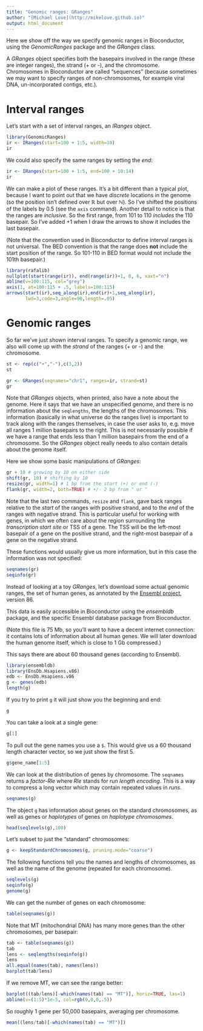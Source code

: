 ```yaml
---
title: "Genomic ranges: GRanges"
author: "[Michael Love](http://mikelove.github.io)"
output: html_document
---
```


Here we show off the way we specify genomic ranges in Bioconductor,
using the *GenomicRanges* package and the *GRanges* class.

A *GRanges* object specifies both the basepairs involved in the range
(these are integer ranges), the strand (+ or -), and the
chromosome. Chromosomes in Bioconductor are called "sequences"
(because sometimes we may want to specify ranges of non-chromosomes,
for example viral DNA, un-incorporated contigs, etc.).

# Interval ranges

Let's start with a set of interval ranges, an *IRanges* object.

```r
library(GenomicRanges)
ir <- IRanges(start=100 + 1:5, width=10)
ir
```

We could also specify the same ranges by setting the *end*:

```r
ir <- IRanges(start=100 + 1:5, end=100 + 10:14)
ir
```

We can make a plot of these ranges. It's a bit different than a
typical plot, because I want to point out that we have *discrete*
locations in the genome (so the position isn't defined over 
$\mathbb{R}$ but over $\mathbb{N}$). So I've shifted the positions of
the labels by 0.5 (see the `axis` command). Another detail to notice
is that the ranges are *inclusive*. So the first range, from 101 to
110 *includes* the 110 basepair. So I've added +1 when I draw the
arrows to show it includes the last basepair.

(Note that the convention used in Bioconductor to define interval
ranges is not universal. The BED convention is that the range does
**not** include the start position of the range. So 101-110 in BED
format would not include the 101th basepair.)

```r
library(rafalib)
nullplot(start(range(ir)), end(range(ir))+1, 0, 6, xaxt="n")
abline(v=100:115, col="grey")
axis(1, at=100:115 + .5, labels=100:115) 
arrows(start(ir),seq_along(ir),end(ir)+1,seq_along(ir),
       lwd=3,code=3,angle=90,length=.05)
```

# Genomic ranges

So far we've just shown interval ranges. To specify a genomic range,
we also will come up with the *strand* of the ranges (+ or -) and the
chromosome. 

```r
st <- rep(c("+","-"),c(3,2))
st
```

```r
gr <- GRanges(seqnames="chr1", ranges=ir, strand=st)
gr
```

Note that *GRanges* objects, when printed, also have a note about the
genome. Here it says that we have an unspecified genome, and there is
no information about the `seqlengths`, the lengths of the
chromosomes. This information (basically in what universe do the
ranges live) is important to track along with the ranges themselves,
in case the user asks to, e.g. move all ranges 1 million basepairs to
the right. This is not necessarily possible if we have a range that
ends less than 1 million basepairs from the end of a chromosome. So
the *GRanges* object really needs to also contain details about the
genome itself.

Here we show some basic manipulations of *GRanges*:

```r
gr + 10 # growing by 10 on either side
shift(gr, 10) # shifting by 10
resize(gr, width=1) # 1 bp from the start (+) or end (-)
flank(gr, width=2, both=TRUE) # +/- 2 bp from " or "
```

Note that the last two commands, `resize` and `flank`, gave back
ranges relative to the *start* of the ranges with positive strand, and
to the *end* of the ranges with negative strand. This is particular
useful for working with genes, in which we often care about the region
surrounding the *transcription start site* or TSS of a gene. The TSS
will be the left-most basepair of a gene on the positive strand, and
the right-most basepair of a gene on the negative strand.

These functions would usually give us more information, but in this
case the information was not specified:

```r
seqnames(gr)
seqinfo(gr)
```

Instead of looking at a toy *GRanges*, let's download some actual
genomic ranges, the set of human genes, as annotated by the 
[Ensembl project](http://www.ensembl.org/), version 86.

This data is easily accessible in Bioconductor using the *ensembldb*
package, and the specific Ensembl database package from Bioconductor.

(Note this file is 75 Mb, so you'll want to have a decent internet
connection: it contains lots of information about all human genes.
We will later download the human genome itself, which is close to 1 Gb
compressed.)

This says there are about 60 thousand genes (according to Ensembl).

```r
library(ensembldb)
library(EnsDb.Hsapiens.v86)
edb <- EnsDb.Hsapiens.v86
g <- genes(edb)
length(g)
```

If you try to print `g` it will just show you the beginning and end:

```r
g
```

You can take a look at a single gene:

```r
g[1]
```

To pull out the gene names you use a `$`. This would give us a 60
thousand length character vector, so we just show the first 5.

```r
g$gene_name[1:5]
```

We can look at the distribution of genes by chromosome. The `seqnames`
returns a *factor-Rle* where *Rle* stands for *run length
encoding*. This is a way to compress a long vector which may contain
repeated values in *runs*.

```r
seqnames(g)
```

The object `g` has information about genes on the standard
chromosomes, as well as genes or *haplotypes* of genes on *haplotype
chromosomes*.

```r
head(seqlevels(g),100)
```

Let's subset to just the "standard" chromosomes:

```r
g <- keepStandardChromosomes(g, pruning.mode="coarse")
```

The following functions tell you the names and lengths of chromosomes,
as well as the name of the genome (repeated for each chromosome).

```r
seqlevels(g)
seqinfo(g)
genome(g)
```

We can get the number of genes on each chromosome:

```r
table(seqnames(g))
```

Note that MT (mitochondrial DNA) has many more genes than the other
chromosomes, per basepair:

```r
tab <- table(seqnames(g))
tab
lens <- seqlengths(seqinfo(g))
lens
all.equal(names(tab), names(lens))
barplot(tab/lens)
```

If we remove MT, we can see the range better:

```r
barplot((tab/lens)[-which(names(tab) == "MT")], horiz=TRUE, las=1)
abline(v=(1:5)*1e-5, col=rgb(0,0,0,.5))
```

So roughly 1 gene per 50,000 basepairs, averaging per chromosome.

```r
mean((lens/tab)[-which(names(tab) == "MT")])
```
